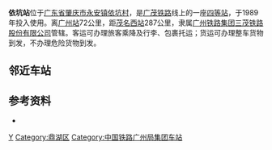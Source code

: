 {{Infobox China railway station
|车站名称=依坑站
|图片=
|图片介绍=
|车站拼音={{lang|la|Yī Kēng Zhàn}}
|英文名称={{lang|en|Yikeng Railway Station}}
|车站代码=24101<ref>{{cite book|title=中华人民共和国铁路车站代码（GB/T 10302-2010）|publisher=中国标准出版社|year=2010|isbn=155066140495|ignore-isbn-error=true|pages=44}}</ref>
|电报码 = 
|拼音码 = 
|车站类型=客运、货运
|车站位置={{CHN}}[[广东省|广东省]][[肇庆市|肇庆市]][[鼎湖区|鼎湖区]][[永安镇_(肇庆市)|永安镇]]
|坐标=
|归属=[[广州铁路集团|广州铁路集团]][[肇庆车务段|肇庆车务段]]
|使用状态=使用中
|线路=[[广茂铁路|广茂铁路]]
|车站等级=[[四等站_(中国大陆)|四等站]]
|月台数目=
|網站=
}}

'''依坑站'''位于[[广东省|广东省]][[肇庆市|肇庆市]][[永安镇_(肇庆市)|永安镇]][[依坑村|依坑村]]，是[[广茂铁路|广茂铁路]]线上的一座[[四等站|四等站]]，于1989年投入使用。离[[广州站|广州站]]72公里，距[[茂名西站|茂名西站]]287公里，隶属[[广州铁路集团|广州铁路集团]][[三茂铁路股份有限公司|三茂铁路股份有限公司]]管辖。客运可办理旅客乘降及行李、包裹托运；货运可办理整车货物到发，不办理危险货物到发。

==邻近车站==
{{start rail box|[[File:China_Railways.svg|16px]] [[中国铁路|中国铁路]]}}
{{s-inop|[[大沙站|大沙站]]|{{站|广州}}/{{站|石围塘}}方向}}
{{s-line|[[广茂铁路|广茂铁路]]<br />← 7km 依坑站 9km →}}
{{s-inop|[[永基站|永基站]]|{{站|茂名西}}方向}}
{{end box}}

==参考资料==
{{reflist}}
*{{Citation 
|author =孙本祥
|year=2003年
|title=《中国铁路站名词典》
|publisher=中国铁道出版社
|isbn=7-113-03941-3
|page=468页
}}

{{广茂铁路}}
{{肇庆铁路}}
{{China-rail-stub}}

[[Category:肇庆市铁路车站|Y]]
[[Category:鼎湖区|Category:鼎湖区]]
[[Category:中国铁路广州局集团车站|Category:中国铁路广州局集团车站]]